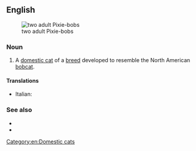 ==English==
[[File:Uptoyou_duFarWestwithBePacific2.jpg|thumb|two adult Pixie-bobs]]

===Noun===
{{en-noun|head=[[pixie|Pixie]]-[[bob]]}}

# {{lb|en|zoology}} A [[domestic cat]] of a [[breed]] developed to resemble the North American [[bobcat]].

====Translations====
{{checktrans-top}}
* Italian: {{t-check|it|gatto Pixie-bob}}
{{trans-mid}}
{{trans-bottom}}

===See also===
* {{pedia|Pixie-bob}}
* {{comcatlite|Pixie-bobs}}

[[Category:en:Domestic cats]]